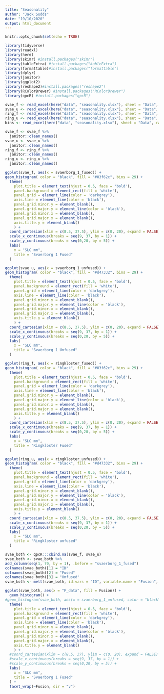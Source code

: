 ```yaml
---
title: "Seasonality"
author: "Jack Sudds"
date: "19/10/2020"
output: html_document
---
```


```r
knitr::opts_chunk$set(echo = TRUE)
```

```r
library(tidyverse)
library(readxl)
library(here)
library(skimr) #install.packages("skimr")
library(kableExtra) #install.packages("kableExtra")
library(formattable)#install.packages("formattable")
library(dplyr)
library(janitor)
library(ggplot2)
library(reshape2)#install.packages("reshape2")
library(RColorBrewer) #install.packages("RColorBrewer")
library(qpcR) #install.packages("qpcR")
```

```r

svae_f <- read_excel(here("data", "seasonality.xlsx"), sheet = "Data", range = "A1:A71")
svae_u <- read_excel(here("data", "seasonality.xlsx"), sheet = "Data", range = "B1:B20")
ring_f <- read_excel(here("data", "seasonality.xlsx"), sheet = "Data", range = "C1:C71")
ring_u <- read_excel(here("data", "seasonality.xlsx"), sheet = "Data", range = "D1:D11")
bins <- read_excel(here("data", "seasonality.xlsx"), sheet = "Data", range = "G1:G30")

svae_f <- svae_f %>%
  janitor::clean_names()
svae_u <- svae_u %>%
  janitor::clean_names()
ring_f <- ring_f %>%
  janitor::clean_names()
ring_u <- ring_u %>%
  janitor::clean_names()
```

```r

ggplot(svae_f, aes(x = svaerborg_1_fused)) +
geom_histogram( color = "black", fill = "#03f62c", bins = 29) +
  theme(
    plot.title = element_text(hjust = 0.5, face = 'bold'),
    panel.background = element_rect(fill = 'white'),
    panel.grid = element_line(color = 'darkgrey'),
    axis.line = element_line(color = 'black'),
    panel.grid.minor.y = element_blank(),
    panel.grid.major.y = element_line(color = 'black'),
    panel.grid.minor.x = element_blank(),
    panel.grid.major.x = element_blank(),
    axis.title.y = element_blank()
    ) +
  coord_cartesian(xlim = c(8.5, 37.5), ylim = c(0, 20), expand = FALSE) +
  scale_x_continuous(breaks = seq(9, 37, by = 1)) +
  scale_y_continuous(breaks = seq(0,20, by = 5)) +
  labs(
    x = "SLC mm",
    title = "Svaerborg 1 Fused"
  )

ggplot(svae_u, aes(x = svaerborg_1_unfused)) +
geom_histogram( color = "black", fill = "#d47332", bins = 29) +
  theme(
    plot.title = element_text(hjust = 0.5, face = 'bold'),
    panel.background = element_rect(fill = 'white'),
    panel.grid = element_line(color = 'darkgrey'),
    axis.line = element_line(color = 'black'),
    panel.grid.minor.y = element_blank(),
    panel.grid.major.y = element_line(color = 'black'),
    panel.grid.minor.x = element_blank(),
    panel.grid.major.x = element_blank(),
    axis.title.y = element_blank()
    ) +
  coord_cartesian(xlim = c(8.5, 37.5), ylim = c(0, 20), expand = FALSE) +
  scale_x_continuous(breaks = seq(9, 37, by = 1)) +
  scale_y_continuous(breaks = seq(0,20, by = 5)) +
  labs(
    x = "SLC mm",
    title = "Svaerborg 1 Unfused"
  )

ggplot(ring_f, aes(x = ringkloster_fused)) +
geom_histogram( color = "black", fill = "#03f62c", bins = 29) +
  theme(
    plot.title = element_text(hjust = 0.5, face = 'bold'),
    panel.background = element_rect(fill = 'white'),
    panel.grid = element_line(color = 'darkgrey'),
    axis.line = element_line(color = 'black'),
    panel.grid.minor.y = element_blank(),
    panel.grid.major.y = element_line(color = 'black'),
    panel.grid.minor.x = element_blank(),
    panel.grid.major.x = element_blank(),
    axis.title.y = element_blank()
    ) +
  coord_cartesian(xlim = c(8.5, 37.5), ylim = c(0, 20), expand = FALSE) +
  scale_x_continuous(breaks = seq(9, 37, by = 1)) +
  scale_y_continuous(breaks = seq(0,20, by = 5)) +
  labs(
    x = "SLC mm",
    title = "Ringkloster Fused"
  )

ggplot(ring_u, aes(x = ringkloster_unfused)) +
geom_histogram( color = "black", fill = "#d47332", bins = 29) +
  theme(
    plot.title = element_text(hjust = 0.5, face = 'bold'),
    panel.background = element_rect(fill = 'white'),
    panel.grid = element_line(color = 'darkgrey'),
    axis.line = element_line(color = 'black'),
    panel.grid.minor.y = element_blank(),
    panel.grid.major.y = element_line(color = 'black'),
    panel.grid.minor.x = element_blank(),
    panel.grid.major.x = element_blank(),
    axis.title.y = element_blank()
    ) +
  coord_cartesian(xlim = c(8.5, 37.5), ylim = c(0, 20), expand = FALSE) +
  scale_x_continuous(breaks = seq(9, 37, by = 1)) +
  scale_y_continuous(breaks = seq(0,20, by = 5)) +
  labs(
    x = "SLC mm",
    title = "Ringkloster unfused"
  )
```

```r
svae_both <- qpcR:::cbind.na(svae_f, svae_u)
svae_both <- svae_both %>%
add_column(seq(1, 70, by = 1), .before = "svaerborg_1_fused")
colnames(svae_both)[1] = "ID"
colnames(svae_both)[2] = "Fused"
colnames(svae_both)[3] = "Unfused"
svae_both <- melt(svae_both, id.vars = "ID", variable.name = "Fusion", value.name = "F_data")
```



```r


ggplot(svae_both, aes(x = "F_data", fill = Fusion)) +
  geom_histogram() +
#geom_histogram(svae_both, aes(x = svaerborg_1_unfused, color = "black", fill = "#d47332"), bins = 29) +
  theme(
    plot.title = element_text(hjust = 0.5, face = 'bold'),
    panel.background = element_rect(fill = 'white'),
    panel.grid = element_line(color = 'darkgrey'),
    axis.line = element_line(color = 'black'),
    panel.grid.minor.y = element_blank(),
    panel.grid.major.y = element_line(color = 'black'),
    panel.grid.minor.x = element_blank(),
    panel.grid.major.x = element_blank(),
    axis.title.y = element_blank()
    ) +
  #coord_cartesian(xlim = c(8.5, 37), ylim = c(0, 20), expand = FALSE) +
  #scale_x_continuous(breaks = seq(9, 37, by = 1)) +
  #scale_y_continuous(breaks = seq(0,20, by = 5)) +
  labs(
    x = "SLC mm",
    title = "Svaerborg 1 Fused"
  ) +
  facet_wrap(~Fusion, dir = "v")
```

